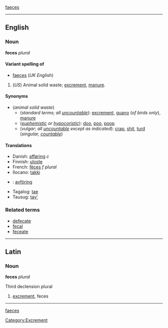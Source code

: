 {{synch}} [[faeces]]
----
==English==
===Noun===
'''feces''' ''plural''

====Variant spelling of====
*[[faeces]] (''UK English'')

#(''US'') Animal solid waste; [[excrement]], [[manure]].

====Synonyms====
*(''animal solid waste'')
**(''standard terms''; ''all [[uncountable]]''): [[excrement]], [[guano]] (''of birds only''), [[manure]]
**(''[[euphemistic]] or [[hypocoristic]]''): [[doo]], [[poo]], [[poop]]
**(''vulgar''; ''all [[uncountable]] except as indicated''): [[crap]], [[shit]], [[turd]] (''singular, [[countable]]'')

====Translations====
*Danish: [[afføring]] ''c''
*Finnish: [[uloste]]
*French: [[fèces]] ''f plural''
*Ilocano: [[takki]]
*{{sv}}: [[avföring]]
*Tagalog: [[tae]]
*Tausug: [[tay']]

===Related terms===
*[[defecate]]
*[[fecal]]
*[[feceate]]

----
==Latin==
===Noun===
'''feces''' ''plural''

Third declension plural

#[[excrement]], feces

----
{{synch}} [[faeces]]
[[Category:Excrement]]